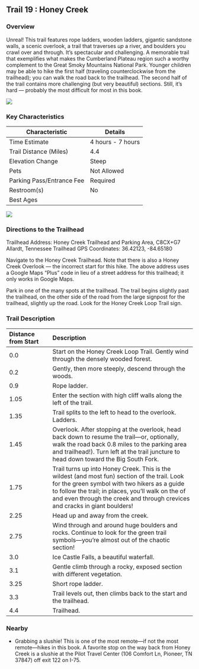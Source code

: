 ## Trail 19 : Honey Creek

### Overview

Unreal! This trail features rope ladders, wooden ladders, gigantic sandstone walls, a scenic overlook, a trail that traverses *up* a river, and boulders you crawl over and through. It's spectacular and challenging. A memorable trail that exemplifies what makes the Cumberland Plateau region such a worthy complement to the Great Smoky Mountains National Park. Younger children may be able to hike the first half (traveling counterclockwise from the trailhead); you can walk the road back to the trailhead. The second half of the trail contains more challenging (but very beautiful) sections. Still, it's hard --- probably the most difficult for most in this book.

![](img/trail-19-figure-01.jpg)

### Key Characteristics

| **Characteristic**     | **Details**         |
|-------------------------|---------------------|
| Time Estimate          | 4 hours - 7 hours           |
| Trail Distance (Miles) | 4.4                 |
| Elevation Change       | Steep          |
| Pets                   | Not Allowed         |
| Parking Pass/Entrance Fee | Required         |
| Restroom(s)            | No      |
| Best Ages              |                     |

![](maps/trail-19-map.jpeg)

### Directions to the Trailhead

Trailhead Address: Honey Creek Trailhead and Parking Area, C8CX+G7 Allardt, Tennessee Trailhead GPS Coordinates: 36.42123, -84.65180

Navigate to the Honey Creek Trailhead. Note that there is also a Honey Creek Overlook --- the incorrect start for this hike. The above address uses a Google Maps "Plus" code in lieu of a street address for this trailhead; it only works in Google Maps.

Park in one of the many spots at the trailhead. The trail begins slightly past the trailhead, on the other side of the road from the large signpost for the trailhead, slightly up the road. Look for the Honey Creek Loop Trail sign.

### Trail Description

| Distance from Start | Description                                                                                                                                                                                                                                                                        |
|:----------|:-----------------------------------|
| 0.0                 | Start on the Honey Creek Loop Trail. Gently wind through the densely wooded forest.                                                                                                                                                                                                |
| 0.2                 | Gently, then more steeply, descend through the woods.                                                                                                                                                                                                                              |
| 0.9                 | Rope ladder.                                                                                                                                                                                                                                                                       |
| 1.05                | Enter the section with high cliff walls along the left of the trail.                                                                                                                                                                                                               |
| 1.35                | Trail splits to the left to head to the overlook. Ladders.                                                                                                                                                                                                                         |
| 1.45                | Overlook. After stopping at the overlook, head back down to resume the trail---or, optionally, walk the road back 0.8 miles to the parking area and trailhead!). Turn left at the trail juncture to head down toward the Big South Fork.                                           |
| 1.75                | Trail turns up into Honey Creek. This is the wildest (and most fun) section of the trail. Look for the green symbol with two hikers as a guide to follow the trail; in places, you'll walk on the of and even through the creek and through crevices and cracks in giant boulders! |
| 2.25                | Head up and away from the creek.                                                                                                                                                                                                                                                   |
| 2.75                | Wind through and around huge boulders and rocks. Continue to look for the green trail symbols---you're almost out of the chaotic section!                                                                                                                                          |
| 3.0                 | Ice Castle Falls, a beautiful waterfall.                                                                                                                                                                                                                                           |
| 3.1                 | Gentle climb through a rocky, exposed section with different vegetation.                                                                                                                                                                                                           |
| 3.25                | Short rope ladder.                                                                                                                                                                                                                                                                 |
| 3.3                 | Trail levels out, then climbs back to the start and the trailhead.                                                                                                                                                                                                                 |
| 4.4                 | Trailhead.                                                                                                                                                                                                                                                                         |

### Nearby

-   Grabbing a slushie! This is one of the most remote---if not the most remote---hikes in this book. A favorite stop on the way back from Honey Creek is a slushie at the Pilot Travel Center (106 Comfort Ln, Pioneer, TN 37847) off exit 122 on I-75.

